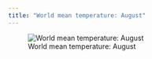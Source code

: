 ```yaml
---
title: "World mean temperature: August"
---
```


![World mean temperature: August](images/tmean_8.png)